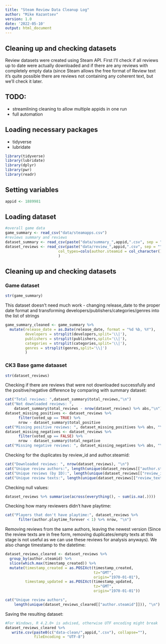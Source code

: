```yaml
---
title: "Steam Review Data Cleanup Log"
author: "Mike Kazantsev"
version: 1.0
date: '2022-05-10'
output: html_document
---
```


## Cleaning up and checking datasets

Review datasets were created using Steam API. First I'll check if all reviews
up to date were actually downloaded and if there are any reviews with completely
empty data (since Steam allows the free format of Review text it's quite 
possible there are reviews not containing any coherent text, but we'll check
it later.

## TODO:

* streamlining cleaning to allow multiple appids in one run
* full automation

## Loading necessary packages

-   tidyverse
-   lubridate

```r
library(tidyverse)
library(lubridate)
library(dplyr)
library(pwr)
library(readr)
```

## Setting variables
```r

appid <- 1889981

```

## Loading dataset

```r
#overall game data
game_summary <- read_csv("data/steamapps.csv")
#reviews summary and reviews
dataset_summary <- read_csv(paste("data/summary_",appid,".csv", sep = ""))
dataset_reviews <- read_csv(paste("data/review_",appid,".csv", sep = ""),
                        col_types=cols(author.steamid = col_character()),
                        )
```

## Cleaning up and checking datasets

### Game dataset

```r
str(game_summary)
```

This dataset doesn't need much work - changing release_date to the proper date
format and transforming developers/publishers/categories/genres into the list
of strings

```r
game_summary_cleaned <- game_summary %>% 
  mutate(release_date = as.Date(release_date, format = "%d %b, %Y"),
         developers = strsplit(developers,split='\\|'),
         publishers = strsplit(publishers,split='\\|'),
         categories = strsplit(categories,split='\\|'),
         genres = strsplit(genres,split='\\|')
         )
```

### CK3 Base game dataaset

```r
str(dataset_reviews)
```

Checking if there are reviews that were not downloaded successfully and the
positive/negative difference by comparing with summary dataset:

```r
cat("Total reviews: ",dataset_summary$total_reviews,"\n")
cat("Not downloaded reviews: ",
    dataset_summary$total_reviews - nrow(dataset_reviews) %>% abs,"\n")
dataset_missing_positives <- dataset_reviews %>% 
      filter(voted_up == TRUE) %>% 
      nrow - dataset_summary$total_positive
cat("Missing positive reviews: ", dataset_missing_positives %>% abs, "\n")
dataset_missing_negatives <- dataset_reviews %>% 
      filter(voted_up == FALSE) %>% 
      nrow - dataset_summary$total_negative 
cat("Missing negative reviews: ", dataset_missing_negatives %>% abs, "\n")
```

Checking for the duplicates by review_id and author.steamid:

```r
cat("Downloaded reviews: ", nrow(dataset_reviews), "\n")
cat("Unique review authors:", length(unique(dataset_reviews[["author.steamid"]])), "\n")
cat("Unique reviews (by ID):", length(unique(dataset_reviews[["review_id"]])), "\n")
cat("Unique review texts:", length(unique(dataset_reviews[["review_text"]])), "\n")
```

Checking null values:

```r
dataset_reviews %>% summarise(across(everything(), ~ sum(is.na(.))))
```

Checking how many reviewers didn't have playtime:

```r
cat("Players that don't have playtime:", dataset_reviews %>% 
      filter(author.playtime_forever < 1) %>% nrow, "\n")
```

Removing reviews from the same authors, leaving the newest version (Since the
review texts are in free form, removing duplicates/empty texts at this stage is
not useful as we can use these reviews for analysis anyways). We also change
timestamp to the datetime:

```r
dataset_reviews_cleared <- dataset_reviews %>% 
  group_by(author.steamid) %>% 
  slice(which.max(timestamp_created)) %>% 
  mutate(timestamp_created = as.POSIXct(timestamp_created,
                                        tz="GMT",
                                        origin="1970-01-01"),
         timestamp_updated = as.POSIXct(timestamp_updated,
                                        tz="GMT",
                                        origin="1970-01-01"))

cat("Unique review authors",
    length(unique(dataset_reviews_cleared[["author.steamid"]])), "\n")
```

Saving the resulting dataset:
``` r
#For Windows, R 4.2.0+ is advised, otherwise UTF encoding might break
dataset_reviews_cleared %>%
   write.csv(paste0(c("data-clean/",appid,".csv"), collapse=""),
             fileEncoding = "UTF-8")
```